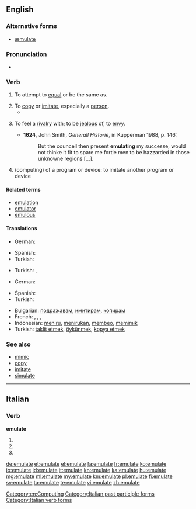 ==English==

===Alternative forms===
* [[æmulate]] {{qualifier|archaic}}

===Pronunciation===
* {{IPA|/ˈɛ.mjʉ.leɪt/}}

===Verb===
{{en-verb|emulat|ing}}

# {{context|now|_|rare}} To attempt to [[equal]] or be the same as.
# To [[copy]] or [[imitate]], especially a [[person]].
#* {{quote-news
|year=2011
|date=October 1
|author=Saj Chowdhury
|title=Wolverhampton 1 - 2 Newcastle
|work=BBC Sport
|url=http://news.bbc.co.uk/sport2/hi/football/eng_prem/15045306.stm
|page=
|passage=The Magpies are unbeaten and enjoying their best run since 1994, although few would have thought the class of 2011 would come close to '''emulating''' their ancestors.}}
# {{obsolete}} To feel a [[rivalry]] with; to be [[jealous]] of, to [[envy]].
#* '''1624''', John Smith, ''Generall Historie'', in Kupperman 1988, p. 146:
#*: But the councell then present '''emulating''' my successe, would not thinke it fit to spare me fortie men to be hazzarded in those unknowne regions [...].
# (computing) of a program or device: to imitate another program or device

====Related terms====
* [[emulation]]
* [[emulator]]
* [[emulous]]

====Translations====
{{trans-top|to attempt to equal or be the same as}}
{{trans-mid}}
{{trans-bottom}}

{{trans-top|to copy or imitate, especially a person}}
* German: {{t|de|nachahmen}}
{{trans-mid}}
* Spanish: {{t|es|emular}}
* Turkish: {{t|tr|öykünmek}}
{{trans-bottom}}

{{trans-top|to feel a rivalry with; to be jealous of, to envy}}
{{trans-mid}}
* Turkish: {{t|tr|çekememek}}, {{t|tr|kıskanmak}}
{{trans-bottom}}

{{trans-top|in computing of a program or device: to imitate another program or device}}
* German: {{t|de|emulieren}}
{{trans-mid}}
* Spanish: {{t|es|emular}}
* Turkish: {{t|tr|öykünmek}}
{{trans-bottom}}

{{checktrans-top}} <!-- which of the four meanings above? -->
* Bulgarian: [[подражавам]], [[имитирам]], [[копирам]]
* French: {{t+|fr|émuler}}, {{t+|fr|imiter}}, {{t+|fr|copier}}, {{t+|fr|simuler}}
* Indonesian: [[tiru|meniru]], [[tiru|menirukan]], [[beo|membeo]], [[mimik|memimik]]
* Turkish: [[taklit etmek]], [[öykünmek]], [[kopya etmek]]
{{checktrans-bottom}}

===See also===
* [[mimic]]
* [[copy]]
* [[imitate]]
* [[simulate]]

[[Category:en:Computing]]

----

==Italian==

===Verb===
'''emulate'''

# {{conjugation of|emulare||2|p|pres|ind|lang=it}}
# {{conjugation of|emulare||2|p|imp|lang=it}}
# {{form of|[[feminine|Feminine]] plural|emulato}}

[[Category:Italian past participle forms]]
[[Category:Italian verb forms]]

[[de:emulate]]
[[et:emulate]]
[[el:emulate]]
[[fa:emulate]]
[[fr:emulate]]
[[ko:emulate]]
[[io:emulate]]
[[id:emulate]]
[[it:emulate]]
[[kn:emulate]]
[[ka:emulate]]
[[hu:emulate]]
[[mg:emulate]]
[[ml:emulate]]
[[my:emulate]]
[[km:emulate]]
[[pl:emulate]]
[[fi:emulate]]
[[sv:emulate]]
[[ta:emulate]]
[[te:emulate]]
[[vi:emulate]]
[[zh:emulate]]
